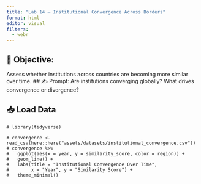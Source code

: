 ```yaml
---
title: "Lab 14 – Institutional Convergence Across Borders"
format: html
editor: visual
filters:
  - webr
---
```


## 🧭 Objective: 
Assess whether institutions across countries are becoming more similar over time.
## ✍️ Prompt: 
Are institutions converging globally? What drives convergence or divergence?

## 📥 Load Data
```webr-r
# library(tidyverse)

# convergence <- read_csv(here::here("assets/datasets/institutional_convergence.csv"))
# convergence %>%
#   ggplot(aes(x = year, y = similarity_score, color = region)) +
#   geom_line() +
#   labs(title = "Institutional Convergence Over Time",
#        x = "Year", y = "Similarity Score") +
#   theme_minimal()
```


